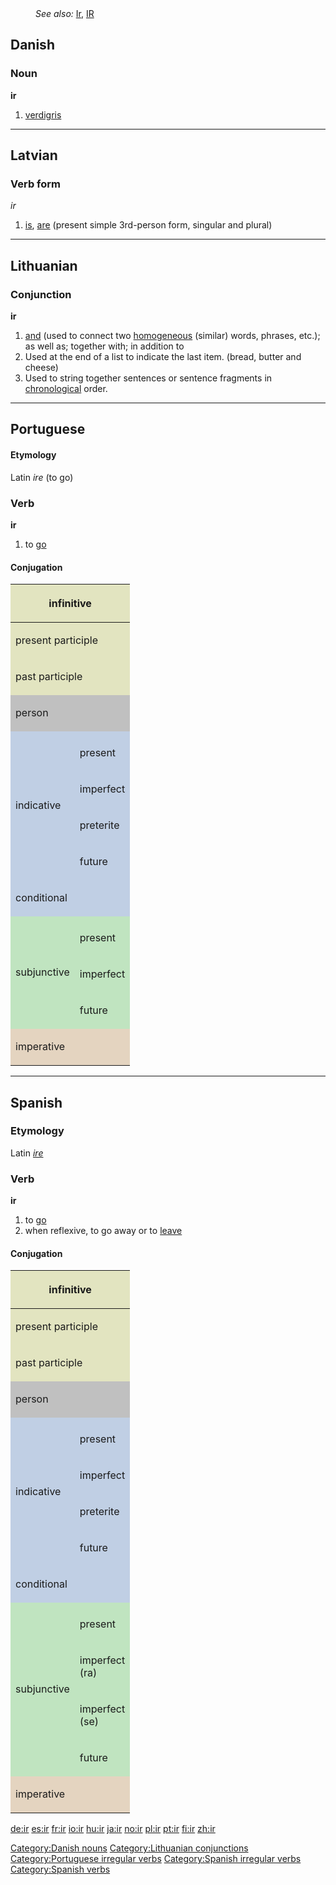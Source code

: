 :''See also:'' [[Ir]], [[IR]]
==Danish==
===Noun===
'''ir'''

# [[verdigris]]

[[Category:Danish nouns]]


----

==Latvian==
===Verb form===
''ir''

#[[is]], [[are]] (present simple 3rd-person form, singular and plural)


----

==Lithuanian==
===Conjunction===
'''ir'''

# [[and]] (used to connect two [[homogeneous]] (similar) words, phrases, etc.); as well as; together with; in addition to
# Used at the end of a list to indicate the last item. (bread, butter and cheese)
# Used to string together sentences or sentence fragments in [[chronological]] order.

[[Category:Lithuanian conjunctions]]


----

==Portuguese==
====Etymology====
Latin ''ire'' (to go)

===Verb===
'''ir'''

# to [[go]]

====Conjugation====
[[Category:Portuguese irregular verbs]]
{| style="background:#F0F0F0"

|-
! colspan="3" style="background:#e2e4c0" | infinitive
| colspan="5" | ir

|-
! colspan="3" style="background:#e2e4c0" | present participle
| colspan="5" | [[indo]]

|-
! colspan="3" style="background:#e2e4c0" | past participle
| colspan="5" | [[ido]]

|-
! colspan="2" rowspan="2" style="background:#C0C0C0" | person
! colspan="3" style="background:#C0C0C0" | singular
! colspan="3" style="background:#C0C0C0" | plural

|-
! style="background:#C0C0C0;width:12.5%" | first
! style="background:#C0C0C0;width:12.5%" | second
! style="background:#C0C0C0;width:12.5%" | third
! style="background:#C0C0C0;width:12.5%" | first
! style="background:#C0C0C0;width:12.5%" | second
! style="background:#C0C0C0;width:12.5%" | third

|-
! rowspan="5" style="background:#c0cfe4" | indicative

! style="background:#c0cfe4" colspan="1" | 
! style="background:#c0cfe4" | eu
! style="background:#c0cfe4" | tu
! style="background:#c0cfe4" | ele, ela, você
! style="background:#c0cfe4" | nós
! style="background:#c0cfe4" | vocês
! style="background:#c0cfe4" | eles, elas

|-
! style="height:3em;background:#c0cfe4" | present
| vou
| vais
| vai
| vamos
| vão
| vão

|-
! style="height:3em;background:#c0cfe4" | imperfect
| ia
| ias
| ia
| íamos
| iam
| iam

|-
! style="height:3em;background:#c0cfe4" | preterite
| fui
| foste
| foi
| fomos
| foram
| foram

|-
! style="height:3em;background:#c0cfe4" | future
| irei
| irás
| irá
| iremos
| irão
| irão

|-
! colspan="2" style="height:3em;background:#c0cfe4" | conditional
| iria
| irias
| iria
| iríamos
| iriam
| iriam

|-
! rowspan="4" style="background:#c0e4c0" | subjunctive
! style="background:#c0e4c0" | 
! style="background:#c0e4c0" | eu
! style="background:#c0e4c0" | tu
! style="background:#c0e4c0" | ele, elas, você
! style="background:#c0e4c0" | nós
! style="background:#c0e4c0" | vocês
! style="background:#c0e4c0" | eles, elas

|-
! style="height:3em;background:#c0e4c0" | present
| vá
| vás
| vá
| vamos
| vão
| vão

|-
! style="height:3em;background:#c0e4c0" rowspan="1" | imperfect
| fosse
| fosses
| fosse
| fôssemos
| fossem
| fossem

|-
! style="height:3em;background:#c0e4c0" rowspan="1" | future
| for
| fores
| for
| formos
| forem
| forem

|-
! colspan="2" rowspan="2" style="height:3em;background:#e4d4c0" | imperative
! style="background:#e4d4c0" | -
! style="background:#e4d4c0" | tu
! style="background:#e4d4c0" | ele, ela, você
! style="background:#e4d4c0" | nós
! style="background:#e4d4c0" | vocês
! style="background:#e4d4c0" | eles, elas

|-
|
| vai
| vá
| vamos
| vão
| vão

|}
</center>


----

==Spanish==
===Etymology===
Latin ''[[ire]]''

===Verb===
[[Category:Spanish irregular verbs]]
[[Category:Spanish verbs]]
'''ir'''

# to [[go]]
# when reflexive, to go away or to [[leave]]

====Conjugation====

{| style="background:#F0F0F0"

|-
! colspan="3" style="background:#e2e4c0" | infinitive
| colspan="5" | ir

|-
! colspan="3" style="background:#e2e4c0" | present participle
| colspan="5" | [[yendo]]

|-
! colspan="3" style="background:#e2e4c0" | past participle
| colspan="5" | [[ido]]

|-
! colspan="2" rowspan="2" style="background:#C0C0C0" | person
! colspan="3" style="background:#C0C0C0" | singular
! colspan="3" style="background:#C0C0C0" | plural

|-
! style="background:#C0C0C0;width:12.5%" | first
! style="background:#C0C0C0;width:12.5%" | second
! style="background:#C0C0C0;width:12.5%" | third
! style="background:#C0C0C0;width:12.5%" | first
! style="background:#C0C0C0;width:12.5%" | second
! style="background:#C0C0C0;width:12.5%" | third

|-
! rowspan="5" style="background:#c0cfe4" | indicative

! style="background:#c0cfe4" colspan="1" | 
! style="background:#c0cfe4" | yo
! style="background:#c0cfe4" | tú
! style="background:#c0cfe4" | usted
! style="background:#c0cfe4" | nosotros
! style="background:#c0cfe4" | vosotros
! style="background:#c0cfe4" | ustedes

|-
! style="height:3em;background:#c0cfe4" | present
| voy
| vas
| va
| vamos
| vais
| van

|-
! style="height:3em;background:#c0cfe4" | imperfect
| iba
| ibas
| iba
| íbamos
| íbais
| iban

|-
! style="height:3em;background:#c0cfe4" | preterite
| fui
| fuiste
| fue
| fuimos
| fuisteis
| fueron

|-
! style="height:3em;background:#c0cfe4" | future
| iré
| irás
| irá
| iremos
| iréis
| irán

|-
! colspan="2" style="height:3em;background:#c0cfe4" | conditional
| iría
| irías
| iría
| iríamos
| iríais
| irían

|-
! rowspan="5" style="background:#c0e4c0" | subjunctive
! style="background:#c0e4c0" | 
! style="background:#c0e4c0" | yo
! style="background:#c0e4c0" | tú
! style="background:#c0e4c0" | usted
! style="background:#c0e4c0" | nosotros
! style="background:#c0e4c0" | vosotros
! style="background:#c0e4c0" | ustedes

|-
! style="height:3em;background:#c0e4c0" | present
| vaya
| vayas
| vaya
| vayamos
| vayáis
| vayan

|-
! style="height:3em;background:#c0e4c0" rowspan="1" | imperfect<br>(ra)
| fuera
| fueras
| fuera
| fuéramos
| fuerais
| fueran

|-
! style="height:3em;background:#c0e4c0" rowspan="1" | imperfect<br>(se)
| fuese
| fueses
| fuese
| fuésemos
| fueseis
| fuesen

|-
! style="height:3em;background:#c0e4c0" rowspan="1" | future
| fuere
| fueres
| fuere
| fuéremos
| fuereis
| fueren

|-
! colspan="2" rowspan="2" style="height:3em;background:#e4d4c0" | imperative
! style="background:#e4d4c0" | -
! style="background:#e4d4c0" | tu
! style="background:#e4d4c0" | usted
! style="background:#e4d4c0" | nosotros
! style="background:#e4d4c0" | vosotros
! style="background:#e4d4c0" | ustedes

|-
|
| ve
| vaya
| vamos
| id
| vayan

|}
</center>

[[de:ir]]
[[es:ir]]
[[fr:ir]]
[[io:ir]]
[[hu:ir]]
[[ja:ir]]
[[no:ir]]
[[pl:ir]]
[[pt:ir]]
[[fi:ir]]
[[zh:ir]]